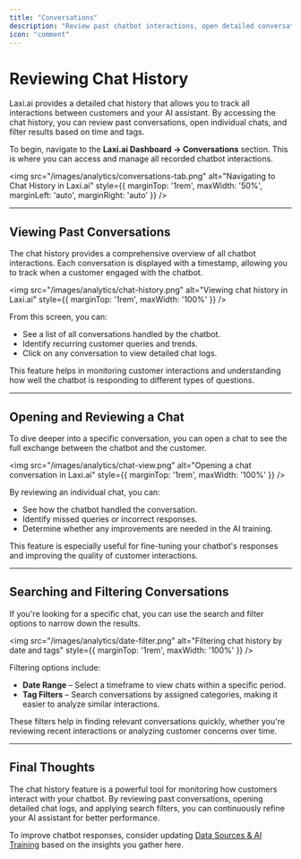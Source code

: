 ```yaml
---
title: "Conversations"
description: "Review past chatbot interactions, open detailed conversations, and apply filters to analyze customer engagement."
icon: "comment"
---
```


# Reviewing Chat History  

Laxi.ai provides a detailed chat history that allows you to track all interactions between customers and your AI assistant. By accessing the chat history, you can review past conversations, open individual chats, and filter results based on time and tags.  

To begin, navigate to the **Laxi.ai Dashboard → Conversations** section. This is where you can access and manage all recorded chatbot interactions.  

<img src="/images/analytics/conversations-tab.png" alt="Navigating to Chat History in Laxi.ai" style={{ marginTop: '1rem', maxWidth: '50%', marginLeft: 'auto', marginRight: 'auto' }} />

---

## Viewing Past Conversations  

The chat history provides a comprehensive overview of all chatbot interactions. Each conversation is displayed with a timestamp, allowing you to track when a customer engaged with the chatbot.  

<img src="/images/analytics/chat-history.png" alt="Viewing chat history in Laxi.ai" style={{ marginTop: '1rem', maxWidth: '100%' }} />

From this screen, you can:  

- See a list of all conversations handled by the chatbot.  
- Identify recurring customer queries and trends.  
- Click on any conversation to view detailed chat logs.  

This feature helps in monitoring customer interactions and understanding how well the chatbot is responding to different types of questions.  

---

## Opening and Reviewing a Chat  

To dive deeper into a specific conversation, you can open a chat to see the full exchange between the chatbot and the customer.  

<img src="/images/analytics/chat-view.png" alt="Opening a chat conversation in Laxi.ai" style={{ marginTop: '1rem', maxWidth: '100%' }} />

By reviewing an individual chat, you can:  

- See how the chatbot handled the conversation.  
- Identify missed queries or incorrect responses.  
- Determine whether any improvements are needed in the AI training.  

This feature is especially useful for fine-tuning your chatbot's responses and improving the quality of customer interactions.  

---

## Searching and Filtering Conversations  

If you're looking for a specific chat, you can use the search and filter options to narrow down the results.  

<img src="/images/analytics/date-filter.png" alt="Filtering chat history by date and tags" style={{ marginTop: '1rem', maxWidth: '100%' }} />

Filtering options include:  

- **Date Range** – Select a timeframe to view chats within a specific period.  
- **Tag Filters** – Search conversations by assigned categories, making it easier to analyze similar interactions.  

These filters help in finding relevant conversations quickly, whether you're reviewing recent interactions or analyzing customer concerns over time.  

---

## Final Thoughts  

The chat history feature is a powerful tool for monitoring how customers interact with your chatbot. By reviewing past conversations, opening detailed chat logs, and applying search filters, you can continuously refine your AI assistant for better performance.  

To improve chatbot responses, consider updating [Data Sources & AI Training](/learn/data-sources) based on the insights you gather here.  

